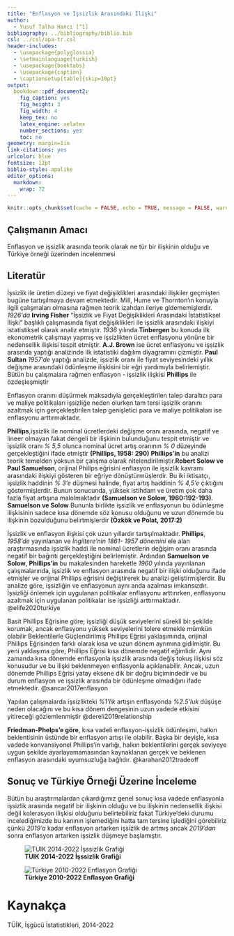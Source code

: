 ```yaml
---
title: "Enflasyon ve İşsizlik Arasındaki İlişki"
author: 
  - Yusuf Talha Hancı [^1]
bibliography: ../bibliography/biblio.bib
csl: ../csl/apa-tr.csl
header-includes:
  - \usepackage{polyglossia}
  - \setmainlanguage{turkish}
  - \usepackage{booktabs}
  - \usepackage{caption} 
  - \captionsetup[table]{skip=10pt}
output:
  bookdown::pdf_document2:
    fig_caption: yes
    fig_height: 3
    fig_width: 4
    keep_tex: no
    latex_engine: xelatex
    number_sections: yes
    toc: no
geometry: margin=1in
link-citations: yes
urlcolor: blue
fontsize: 12pt
biblio-style: apalike
editor_options: 
  markdown: 
    wrap: 72
---
```


```r
knitr::opts_chunk$set(cache = FALSE, echo = TRUE, message = FALSE, warning = FALSE)
```

<!-- ======================================================================= -->

<!-- ============================== NOTLAR ================================= -->

<!-- ======================================================================= -->

## Çalışmanın Amacı

Enflasyon ve işsizlik arasında teorik olarak ne tür bir ilişkinin olduğu
ve Türkiye örneği üzerinden incelenmesi

## Literatür

İşsizlik ile üretim düzeyi ve fiyat değişiklikleri arasındaki ilişkiler
geçmişten bugüne tartışılmaya devam etmektedir. Mill, Hume ve
Thornton'ın konuyla ilgili çalışmaları olmasına rağmen teorik izahdan
ileriye gidememişlerdir. *1926'da* **Irving Fisher** "İşsizlik ve Fiyat
Değişiklikleri Arasındaki İstatistiksel İlişki" başlıklı çalışmasında
fiyat değişiklikleri ile işsizlik arasındaki ilişkiyi istatistiksel
olarak analiz etmiştir. *1936* yılında **Tinbergen** bu konuda ilk
ekonometrik çalışmayı yapmış ve işsizlikten ücret enflasyonu yönüne bir
nedensellik ilişkisi tespit etmiştir. **A.J. Brown** ise ücret
enflasyonu ve işsizlik arasında yaptığı analizinde ilk istatistiki
dağılım diyagramını çizmiştir. **Paul Sultan** *1957'de* yaptığı
analizde, işsizlik oranı ile fiyat seviyesindeki yıllık değişme
arasındaki ödünleşme ilişkisini bir eğri yardımıyla belirlemiştir. Bütün
bu çalışmalara rağmen enflasyon - işsizlik ilişkisi **Phillips** ile
özdeşleşmiştir

Enflasyon oranını düşürmek maksadıyla gerçekleştirilen talep daraltıcı
para ve maliye politikaları işsizliğe neden olurken tam tersi işsizlik
oranını azaltmak için gerçekleştirilen talep genişletici para ve maliye
politikaları ise enflasyonu arttırmaktadır.

**Phillips**,işsizlik ile nominal ücretlerdeki değişme oranı arasında,
negatif ve lineer olmayan fakat dengeli bir ilişkinin bulunduğunu tespit
etmiştir ve işsizlik oranı *% 5,5* olunca nominal ücret artış oranının *% 0*
düzeyinde gerçekleştiğini ifade etmiştir **(Phillips, 1958: 290)**
**Phillips'in** bu analizi teorik temelden yoksun bir çalışma olarak
nitelendirilmiştir.**Robert Solow ve Paul Samuelson**, orijinal Phillps
eğrisini enflasyon ile işsizlik kavramı arasındaki ilişkiyi gösteren bir
eğriye dönüştürmüşlerdir. Bu iki iktisatçı, işsizlik haddinin *% 3'e*
düşmesi halinde, fiyat artış haddinin *% 4,5'e* çıktığını göstermişlerdir.
Bunun sonucunda, yüksek istihdam ve üretim çok daha fazla fiyat artışına
malolmaktadır **(Samuelson ve Solow, 1960:192-193)**. **Samuelson ve Solow**
Bununla birlikte işsizlik ve enflasyonun bu ödünleşme ilişkisinin sadece
kısa dönemde söz konusu olduğunu ve uzun dönemde bu ilişkinin
bozulduğunu belirtmişlerdir **(Özkök ve Polat, 2017:2)**

İşsizlik ve enflasyon ilişkisi çok uzun yıllardır tartışılmaktadır.
**Phillips**, *1958'de* yayınlanan ve *İngiltere'nin 1861- 1957 dönemini* ele
alan araştırmasında işsizlik haddi ile nominal ücretlerin değişim oranı
arasında negatif bir bağıntı gerçekleştiğini belirlemiştir. Ardından
**Samuelson ve Solow**, **Phillips'in** bu makalesinden hareketle *1960* yılında
yayınlanan çalışmalarında, işsizlik ve enflasyon arasında negatif bir
ilişki olduğunu ifade etmişler ve orijinal Phillips eğrisini
değiştirerek bu analizi geliştirmişlerdir. Bu analize göre, işsizliğin
ve enflasyonun aynı anda azalması imkansızdır. İşsizliği önlemek için
uygulanan politikalar enflasyonu arttırırken, enflasyonu azaltmak için
uygulanan politikalar ise işsizliği arttırmaktadır. @elife2020turkiye

Basit Phillips Eğrisine göre; işsizliği düşük seviyelerini sürekli bir
şekilde korumak, ancak enflasyonu yüksek seviyelerini tolere etmekle
mümkün olabilir Beklentilerle Güçlendirilmiş Phillips Eğrisi
yaklaşımında, orijinal Phillips Eğrisinden farklı olarak kısa ve uzun
dönem ayrımına gidilmiştir. Bu yeni yaklaşıma göre, Phillips Eğrisi kısa
dönemde negatif eğimlidir. Aynı zamanda kısa dönemde enflasyonla
işsizlik arasında değiş tokuş ilişkisi söz konusudur ve bu ilişki
beklenmeyen enflasyonla açıklanabilir. Ancak, uzun dönemde Phillips
Eğrisi yatay eksene dik bir doğru biçimindedir ve bu durum enflasyon ve
işsizlik arasında bir ödünleşme olmadığını ifade etmektedir.
@sancar2017enflasyon

Yapılan çalışmalarda işsizlikteki *%1'lik* artışın enflasyonda *%2.5'luk*
düşüşe neden olacağını ve bu kısa dönem dengesinin uzun vadede etkisini
yitireceği gözlemlenmiştir @dereli2019relationship

**Friedman-Phelps'e göre**, kısa vadeli enflasyon-işsizlik ödünleşimi,
halkın beklentisinin üstünde bir enflasyon artışı ile olabilir. Başka
bir deyişle, kısa vadede konvansiyonel Phillips'in varlığı, halkın
beklentilerini gerçek seviyeye uygun şekilde ayarlayamamasından
kaynaklanan gerçek ve beklenen enflasyon arasındaki uyumsuzluğa
bağlıdır. @karahan2012tradeoff

## Sonuç ve Türkiye Örneği Üzerine İnceleme

Bütün bu araştırmalardan çıkardığımız genel sonuç kısa vadede
enflasyonla işsizlik arasında negatif bir ilişkinin olduğu ve bu
ilişkinin nedensellik ilişkisi değil kolerasyon ilişkisi olduğunu
belirtebiliriz fakat Türkiye'deki durumu incelediğimizde bu kanının
işlemediğini hatta tam tersine işlediğini görebiliriz çünkü *2019'a*
kadar enflasyon artarken işsizlik de artmış ancak *2019'dan* sonra
enflasyon artarken işsizlik düşmeye başlamıştır.

![**TUIK 2014-2022 İşssizlik Grafiği**](images/chart.png)

![**Türkiye 2010-2022 Enflasyon Grafiği**](images/image.png)

\newpage

# Kaynakça {#references}

TÜİK, İşgücü İstatistikleri, 2014-2022

::: {#refs}
:::
